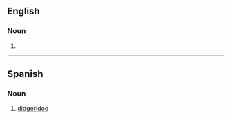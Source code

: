 ==English==
{{wikipedia}}

===Noun===
{{en-noun}}

# {{alternative form of|didgeridoo|lang=en}}

----

==Spanish==

===Noun===
{{es-noun|m|didjeridu}}

# {{lb|es|musical instruments}} [[didgeridoo]]